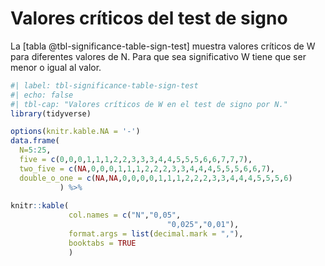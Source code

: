 # Valores críticos del test de signo

La [tabla @tbl-significance-table-sign-test] muestra valores críticos de W para diferentes valores de N. Para que sea significativo W tiene que ser menor o igual al valor.

```r
#| label: tbl-significance-table-sign-test
#| echo: false
#| tbl-cap: "Valores críticos de W en el test de signo por N."
library(tidyverse)

options(knitr.kable.NA = '-')
data.frame(
  N=5:25,
  five = c(0,0,0,1,1,1,2,2,3,3,3,4,4,5,5,5,6,6,7,7,7),
  two_five = c(NA,0,0,0,1,1,1,2,2,2,3,3,4,4,4,5,5,5,6,6,7),
  double_o_one = c(NA,NA,0,0,0,0,1,1,1,2,2,2,3,3,4,4,4,5,5,5,6)
           ) %>% 
  
knitr::kable( 
             col.names = c("N","0,05",
                                   "0,025","0,01"),
             format.args = list(decimal.mark = ","),
             booktabs = TRUE
             )
```
